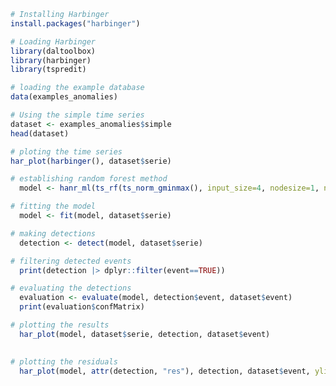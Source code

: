 ```r
# Installing Harbinger
install.packages("harbinger")
```

```r
# Loading Harbinger
library(daltoolbox)
library(harbinger) 
library(tspredit)
```

```r
# loading the example database
data(examples_anomalies)
```

```r
# Using the simple time series 
dataset <- examples_anomalies$simple
head(dataset)
```

```r
# ploting the time series
har_plot(harbinger(), dataset$serie)
```

```r
# establishing random forest method 
  model <- hanr_ml(ts_rf(ts_norm_gminmax(), input_size=4, nodesize=1, ntree=20))
```

```r
# fitting the model
  model <- fit(model, dataset$serie)
```

```r
# making detections
  detection <- detect(model, dataset$serie)
```

```r
# filtering detected events
  print(detection |> dplyr::filter(event==TRUE))
```

```r
# evaluating the detections
  evaluation <- evaluate(model, detection$event, dataset$event)
  print(evaluation$confMatrix)
```

```r
# plotting the results
  har_plot(model, dataset$serie, detection, dataset$event)
  
```

```r
# plotting the residuals
  har_plot(model, attr(detection, "res"), detection, dataset$event, yline = attr(detection, "threshold"))
  
```
